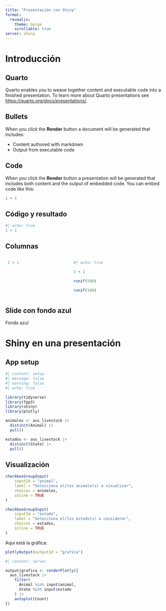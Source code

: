 ```yaml
---
title: "Presentación con Shiny"
format: 
  revealjs:
    theme: beige
    scrollable: true
server: shiny
---
```


# Introducción



## Quarto

Quarto enables you to weave together content and executable code into a finished presentation. To learn more about Quarto presentations see <https://quarto.org/docs/presentations/>.

## Bullets

When you click the **Render** button a document will be generated that includes:

-   Content authored with markdown
-   Output from executable code

## Code

When you click the **Render** button a presentation will be generated that includes both content and the output of embedded code. You can embed code like this:

```r
1 + 1
```

## Código y resultado

```r
#| echo: true
1 + 1
```

## Columnas

:::: {.columns}

::: {.column width="40%"}

```r
 1 + 1
```


:::

::: {.column width="60%"}
```r
#| echo: true

2 + 2

runif(500)

runif(100)
```
:::

::::

## Slide con fondo azul {background-color="dodgerblue"}

Fondo azul

# Shiny en una presentación

## App setup

```r
#| context: setup
#| message: false
#| warning: false
#| echo: true

library(tidyverse)
library(fpp3)
library(shiny)
library(plotly)

animales <- aus_livestock |> 
  distinct(Animal) |> 
  pull()

estados <- aus_livestock |> 
  distinct(State) |> 
  pull()
```


## Visualización

```r
checkboxGroupInput(
    inputId = "animal",
    label = "Selecciona el/los animale(s) a visualizar", 
    choices = animales,
    inline = TRUE
)

checkboxGroupInput(
    inputId = "estado",
    label = "Selecciona el/los estado(s) a considerar", 
    choices = estados,
    inline = TRUE
)
```

Aquí está la gráfica:


```r
plotlyOutput(outputId = "grafica")
```

```r
#| context: server

output$grafica <- renderPlotly({
  aus_livestock |> 
    filter(
      Animal %in% input$animal,
      State %in% input$estado
    ) |> 
    autoplot(Count)
})
```

